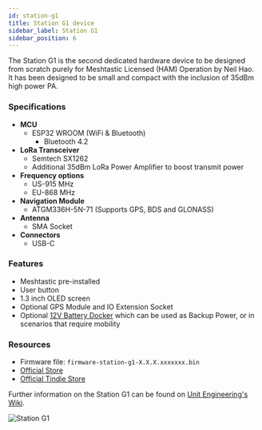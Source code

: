 ```yaml
---
id: station-g1
title: Station G1 device
sidebar_label: Station G1
sidebar_position: 6
---
```


The Station G1 is the second dedicated hardware device to be designed from scratch purely for Meshtastic Licensed (HAM) Operation by Neil Hao. It has been designed to be small and compact with the inclusion of 35dBm high power PA.

### Specifications

- **MCU**
  - ESP32 WROOM (WiFi & Bluetooth)
    - Bluetooth 4.2
- **LoRa Transceiver**
  - Semtech SX1262
  - Additional 35dBm LoRa Power Amplifier to boost transmit power
- **Frequency options**
  - US-915 MHz
  - EU-868 MHz
- **Navigation Module**
  - ATGM336H-5N-71 (Supports GPS, BDS and GLONASS)
- **Antenna**
  - SMA Socket
- **Connectors**
  - USB-C

### Features

- Meshtastic pre-installed
- User button
- 1.3 inch OLED screen
- Optional GPS Module and IO Extension Socket
- Optional [12V Battery Docker](https://shop.uniteng.com/product/12v-battery-docker-for-station-edition-g1/) which can be used as Backup Power, or in scenarios that require mobility

### Resources

- Firmware file: `firmware-station-g1-X.X.X.xxxxxxx.bin`
- [Official Store](https://shop.uniteng.com/product/meshtastic-mesh-device-station-edition/)
- [Official Tindie Store](https://www.tindie.com/products/neilhao/meshtastic-mesh-device-station-edition/)




Further information on the Station G1 can be found on [Unit Engineering's Wiki](https://uniteng.com/wiki/doku.php?id=meshtastic:station).

![Station G1](/img/hardware/station-g1.jpg)
